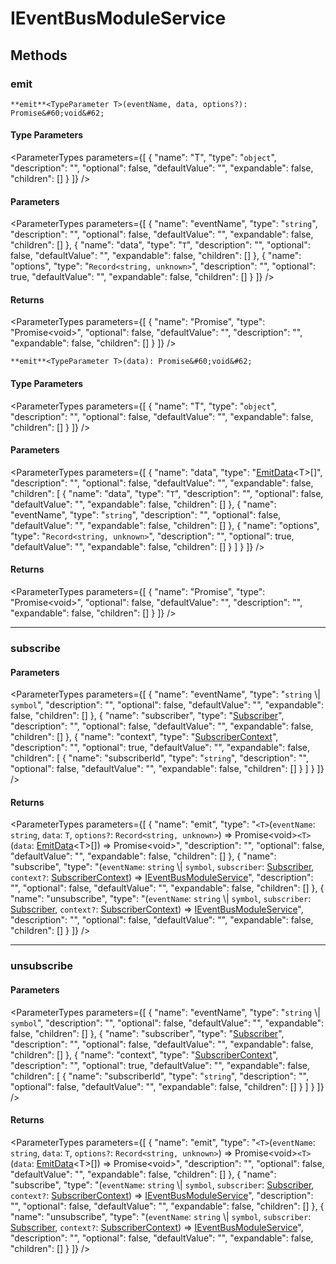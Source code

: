 
# IEventBusModuleService

## Methods

### emit

`**emit**<TypeParameter T>(eventName, data, options?): Promise&#60;void&#62;`

#### Type Parameters

<ParameterTypes parameters={[
  {
    "name": "T",
    "type": "`object`",
    "description": "",
    "optional": false,
    "defaultValue": "",
    "expandable": false,
    "children": []
  }
]} />

#### Parameters

<ParameterTypes parameters={[
  {
    "name": "eventName",
    "type": "`string`",
    "description": "",
    "optional": false,
    "defaultValue": "",
    "expandable": false,
    "children": []
  },
  {
    "name": "data",
    "type": "`T`",
    "description": "",
    "optional": false,
    "defaultValue": "",
    "expandable": false,
    "children": []
  },
  {
    "name": "options",
    "type": "`Record<string, unknown>`",
    "description": "",
    "optional": true,
    "defaultValue": "",
    "expandable": false,
    "children": []
  }
]} />

#### Returns

<ParameterTypes parameters={[
  {
    "name": "Promise",
    "type": "Promise&#60;void&#62;",
    "optional": false,
    "defaultValue": "",
    "description": "",
    "expandable": false,
    "children": []
  }
]} />

`**emit**<TypeParameter T>(data): Promise&#60;void&#62;`

#### Type Parameters

<ParameterTypes parameters={[
  {
    "name": "T",
    "type": "`object`",
    "description": "",
    "optional": false,
    "defaultValue": "",
    "expandable": false,
    "children": []
  }
]} />

#### Parameters

<ParameterTypes parameters={[
  {
    "name": "data",
    "type": "[EmitData](../types/types.EventBusTypes.EmitData.mdx)&#60;T&#62;[]",
    "description": "",
    "optional": false,
    "defaultValue": "",
    "expandable": false,
    "children": [
      {
        "name": "data",
        "type": "`T`",
        "description": "",
        "optional": false,
        "defaultValue": "",
        "expandable": false,
        "children": []
      },
      {
        "name": "eventName",
        "type": "`string`",
        "description": "",
        "optional": false,
        "defaultValue": "",
        "expandable": false,
        "children": []
      },
      {
        "name": "options",
        "type": "`Record<string, unknown>`",
        "description": "",
        "optional": true,
        "defaultValue": "",
        "expandable": false,
        "children": []
      }
    ]
  }
]} />

#### Returns

<ParameterTypes parameters={[
  {
    "name": "Promise",
    "type": "Promise&#60;void&#62;",
    "optional": false,
    "defaultValue": "",
    "description": "",
    "expandable": false,
    "children": []
  }
]} />

___

### subscribe

#### Parameters

<ParameterTypes parameters={[
  {
    "name": "eventName",
    "type": "`string` \\| `symbol`",
    "description": "",
    "optional": false,
    "defaultValue": "",
    "expandable": false,
    "children": []
  },
  {
    "name": "subscriber",
    "type": "[Subscriber](../types/types.EventBusTypes.Subscriber.mdx)",
    "description": "",
    "optional": false,
    "defaultValue": "",
    "expandable": false,
    "children": []
  },
  {
    "name": "context",
    "type": "[SubscriberContext](../types/types.EventBusTypes.SubscriberContext.mdx)",
    "description": "",
    "optional": true,
    "defaultValue": "",
    "expandable": false,
    "children": [
      {
        "name": "subscriberId",
        "type": "`string`",
        "description": "",
        "optional": false,
        "defaultValue": "",
        "expandable": false,
        "children": []
      }
    ]
  }
]} />

#### Returns

<ParameterTypes parameters={[
  {
    "name": "emit",
    "type": "`<T>`(`eventName`: `string`, `data`: `T`, `options?`: `Record<string, unknown>`) => Promise&#60;void&#62;`<T>`(`data`: [EmitData](../types/types.EventBusTypes.EmitData.mdx)&#60;T&#62;[]) => Promise&#60;void&#62;",
    "description": "",
    "optional": false,
    "defaultValue": "",
    "expandable": false,
    "children": []
  },
  {
    "name": "subscribe",
    "type": "(`eventName`: `string` \\| `symbol`, `subscriber`: [Subscriber](../types/types.EventBusTypes.Subscriber.mdx), `context?`: [SubscriberContext](../types/types.EventBusTypes.SubscriberContext.mdx)) => [IEventBusModuleService](types.EventBusTypes.IEventBusModuleService.mdx)",
    "description": "",
    "optional": false,
    "defaultValue": "",
    "expandable": false,
    "children": []
  },
  {
    "name": "unsubscribe",
    "type": "(`eventName`: `string` \\| `symbol`, `subscriber`: [Subscriber](../types/types.EventBusTypes.Subscriber.mdx), `context?`: [SubscriberContext](../types/types.EventBusTypes.SubscriberContext.mdx)) => [IEventBusModuleService](types.EventBusTypes.IEventBusModuleService.mdx)",
    "description": "",
    "optional": false,
    "defaultValue": "",
    "expandable": false,
    "children": []
  }
]} />

___

### unsubscribe

#### Parameters

<ParameterTypes parameters={[
  {
    "name": "eventName",
    "type": "`string` \\| `symbol`",
    "description": "",
    "optional": false,
    "defaultValue": "",
    "expandable": false,
    "children": []
  },
  {
    "name": "subscriber",
    "type": "[Subscriber](../types/types.EventBusTypes.Subscriber.mdx)",
    "description": "",
    "optional": false,
    "defaultValue": "",
    "expandable": false,
    "children": []
  },
  {
    "name": "context",
    "type": "[SubscriberContext](../types/types.EventBusTypes.SubscriberContext.mdx)",
    "description": "",
    "optional": true,
    "defaultValue": "",
    "expandable": false,
    "children": [
      {
        "name": "subscriberId",
        "type": "`string`",
        "description": "",
        "optional": false,
        "defaultValue": "",
        "expandable": false,
        "children": []
      }
    ]
  }
]} />

#### Returns

<ParameterTypes parameters={[
  {
    "name": "emit",
    "type": "`<T>`(`eventName`: `string`, `data`: `T`, `options?`: `Record<string, unknown>`) => Promise&#60;void&#62;`<T>`(`data`: [EmitData](../types/types.EventBusTypes.EmitData.mdx)&#60;T&#62;[]) => Promise&#60;void&#62;",
    "description": "",
    "optional": false,
    "defaultValue": "",
    "expandable": false,
    "children": []
  },
  {
    "name": "subscribe",
    "type": "(`eventName`: `string` \\| `symbol`, `subscriber`: [Subscriber](../types/types.EventBusTypes.Subscriber.mdx), `context?`: [SubscriberContext](../types/types.EventBusTypes.SubscriberContext.mdx)) => [IEventBusModuleService](types.EventBusTypes.IEventBusModuleService.mdx)",
    "description": "",
    "optional": false,
    "defaultValue": "",
    "expandable": false,
    "children": []
  },
  {
    "name": "unsubscribe",
    "type": "(`eventName`: `string` \\| `symbol`, `subscriber`: [Subscriber](../types/types.EventBusTypes.Subscriber.mdx), `context?`: [SubscriberContext](../types/types.EventBusTypes.SubscriberContext.mdx)) => [IEventBusModuleService](types.EventBusTypes.IEventBusModuleService.mdx)",
    "description": "",
    "optional": false,
    "defaultValue": "",
    "expandable": false,
    "children": []
  }
]} />
